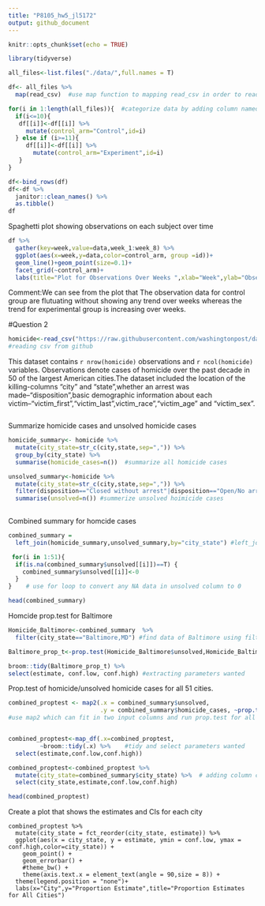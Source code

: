 ```yaml
---
title: "P8105_hw5_jl5172"
output: github_document
---
```


```r
knitr::opts_chunk$set(echo = TRUE)
```


```r
library(tidyverse)
```

```r
all_files<-list.files("./data/",full.names = T) 

df<- all_files %>% 
  map(read_csv)  #use map function to mapping read_csv in order to read all files in data folder


```

```r
for(i in 1:length(all_files)){  #categorize data by adding column named control arm
  if(i<=10){
   df[[i]]<-df[[i]] %>% 
     mutate(control_arm="Control",id=i)
  } else if (i>=11){
     df[[i]]<-df[[i]] %>% 
       mutate(control_arm="Experiment",id=i)
   }
}

df<-bind_rows(df)   
df<-df %>% 
  janitor::clean_names() %>% 
  as.tibble()
df
```


Spaghetti plot showing observations on each subject over time
```r
df %>% 
  gather(key=week,value=data,week_1:week_8) %>% 
  ggplot(aes(x=week,y=data,color=control_arm, group =id))+
  geom_line()+geom_point(size=0.1)+
  facet_grid(~control_arm)+
  labs(title="Plot for Observations Over Weeks ",xlab="Week",ylab="Observation")

```

Comment:We can see from the plot that 
The observation data for control group are flutuating without showing any trend over weeks
whereas the trend for experimental group is increasing over weeks.

#Question 2
```r
homicide<-read_csv("https://raw.githubusercontent.com/washingtonpost/data-homicides/master/homicide-data.csv")
#reading csv from github
```

This dataset contains `r nrow(homicide)` observations and `r ncol(homicide)` variables. Observations denote cases of homicide over the past decade in 50 of the largest American cities.The dataset included the location of the killing-columns "city" and "state",whether an arrest was made--"disposition",basic demographic information about each victim--"victim_first","victim_last",victim_race","victim_age" and "victim_sex".



```r

  
```

Summarize homicide cases and unsolved homicide cases
```r
homicide_summary<- homicide %>%   
  mutate(city_state=str_c(city,state,sep=",")) %>% 
  group_by(city_state) %>% 
  summarise(homicide_cases=n())  #summarize all homicide cases

unsolved_summary<-homicide %>% 
  mutate(city_state=str_c(city,state,sep=",")) %>% 
  filter(disposition=="Closed without arrest"|disposition=="Open/No arrest") %>%   group_by(city_state) %>% 
  summarise(unsolved=n()) #summerize unsolved hoimicide cases
  
```

Combined summary for homcide cases
```r
combined_summary = 
  left_join(homicide_summary,unsolved_summary,by="city_state") #left_join,combined summary contain all rows from homicide_summary,if unsolved_summary do not have corresponding value, return NA)

 for(i in 1:51){
  if(is.na(combined_summary$unsolved[[i]])==T) {
    combined_summary$unsolved[[i]]<-0
  }
}    # use for loop to convert any NA data in unsolved column to 0

head(combined_summary)
```


Homcide prop.test for Baltimore
```r
Homicide_Baltimore<-combined_summary  %>% 
  filter(city_state=="Baltimore,MD") #find data of Baltimore using filter

Baltimore_prop_t<-prop.test(Homicide_Baltimore$unsolved,Homicide_Baltimore$homicide_cases) #Run prop.test for Baltimore

broom::tidy(Baltimore_prop_t) %>% 
select(estimate, conf.low, conf.high) #extracting parameters wanted

```

Prop.test of homicide/unsolved homicide cases for all 51 cities.
```r

combined_proptest <- map2(.x = combined_summary$unsolved, 
                          .y = combined_summary$homicide_cases, ~prop.test(.x, .y))   
#use map2 which can fit in two input columns and run prop.test for all cities


combined_proptest<-map_df(.x=combined_proptest,
         ~broom::tidy(.x) %>%    #tidy and select parameters wanted
  select(estimate,conf.low,conf.high))

combined_proptest<-combined_proptest %>% 
  mutate(city_state=combined_summary$city_state) %>%  # adding column city_state
  select(city_state,estimate,conf.low,conf.high)

head(combined_proptest)
```

Create a plot that shows the estimates and CIs for each city 
```prop.test
combined_proptest %>% 
  mutate(city_state = fct_reorder(city_state, estimate)) %>% 
  ggplot(aes(x = city_state, y = estimate, ymin = conf.low, ymax = conf.high,color=city_state)) +
    geom_point() +
    geom_errorbar() +
    #theme_bw() +
    theme(axis.text.x = element_text(angle = 90,size = 8)) +
  theme(legend.position = "none")+
  labs(x="City",y="Proportion Estimate",title="Proportion Estimates for All Cities")
  
```

